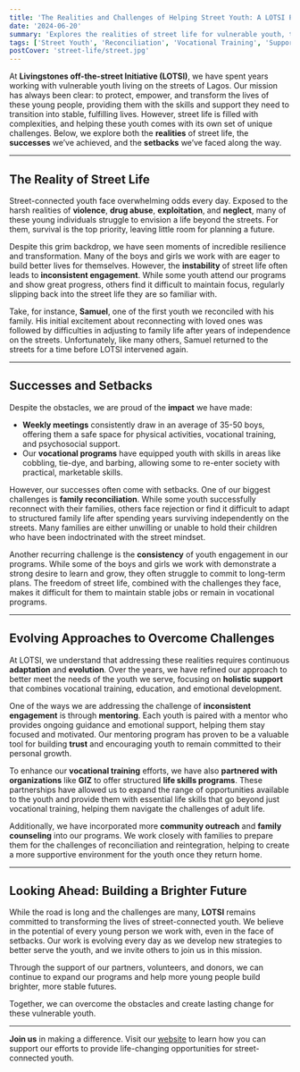 ```yaml
---
title: 'The Realities and Challenges of Helping Street Youth: A LOTSI Perspective'
date: '2024-06-20'
summary: 'Explores the realities of street life for vulnerable youth, the successes and setbacks in helping them transition to stable lives, and the evolving approaches to overcoming challenges.'
tags: ['Street Youth', 'Reconciliation', 'Vocational Training', 'Support']
postCover: 'street-life/street.jpg'
---
```


<CustomImage src='street-life/street.jpg' alt='street'/>      


At **Livingstones off-the-street Initiative (LOTSI)**, we have spent years working with vulnerable youth living on the streets of Lagos. Our mission has always been clear: to protect, empower, and transform the lives of these young people, providing them with the skills and support they need to transition into stable, fulfilling lives. However, street life is filled with complexities, and helping these youth comes with its own set of unique challenges. Below, we explore both the **realities** of street life, the **successes** we’ve achieved, and the **setbacks** we’ve faced along the way.

---

## The Reality of Street Life

Street-connected youth face overwhelming odds every day. Exposed to the harsh realities of **violence**, **drug abuse**, **exploitation**, and **neglect**, many of these young individuals struggle to envision a life beyond the streets. For them, survival is the top priority, leaving little room for planning a future.

Despite this grim backdrop, we have seen moments of incredible resilience and transformation. Many of the boys and girls we work with are eager to build better lives for themselves. However, the **instability** of street life often leads to **inconsistent engagement**. While some youth attend our programs and show great progress, others find it difficult to maintain focus, regularly slipping back into the street life they are so familiar with.

Take, for instance, **Samuel**, one of the first youth we reconciled with his family. His initial excitement about reconnecting with loved ones was followed by difficulties in adjusting to family life after years of independence on the streets. Unfortunately, like many others, Samuel returned to the streets for a time before LOTSI intervened again.

---

## Successes and Setbacks

Despite the obstacles, we are proud of the **impact** we have made:

- **Weekly meetings** consistently draw in an average of 35-50 boys, offering them a safe space for physical activities, vocational training, and psychosocial support.
- Our **vocational programs** have equipped youth with skills in areas like cobbling, tie-dye, and barbing, allowing some to re-enter society with practical, marketable skills.

However, our successes often come with setbacks. One of our biggest challenges is **family reconciliation**. While some youth successfully reconnect with their families, others face rejection or find it difficult to adapt to structured family life after spending years surviving independently on the streets. Many families are either unwilling or unable to hold their children who have been indoctrinated with the street mindset.

Another recurring challenge is the **consistency** of youth engagement in our programs. While some of the boys and girls we work with demonstrate a strong desire to learn and grow, they often struggle to commit to long-term plans. The freedom of street life, combined with the challenges they face, makes it difficult for them to maintain stable jobs or remain in vocational programs.

---

## Evolving Approaches to Overcome Challenges

At LOTSI, we understand that addressing these realities requires continuous **adaptation** and **evolution**. Over the years, we have refined our approach to better meet the needs of the youth we serve, focusing on **holistic support** that combines vocational training, education, and emotional development.

One of the ways we are addressing the challenge of **inconsistent engagement** is through **mentoring**. Each youth is paired with a mentor who provides ongoing guidance and emotional support, helping them stay focused and motivated. Our mentoring program has proven to be a valuable tool for building **trust** and encouraging youth to remain committed to their personal growth.

To enhance our **vocational training** efforts, we have also **partnered with organizations** like **GIZ** to offer structured **life skills programs**. These partnerships have allowed us to expand the range of opportunities available to the youth and provide them with essential life skills that go beyond just vocational training, helping them navigate the challenges of adult life.

Additionally, we have incorporated more **community outreach** and **family counseling** into our programs. We work closely with families to prepare them for the challenges of reconciliation and reintegration, helping to create a more supportive environment for the youth once they return home.

---

## Looking Ahead: Building a Brighter Future

While the road is long and the challenges are many, **LOTSI** remains committed to transforming the lives of street-connected youth. We believe in the potential of every young person we work with, even in the face of setbacks. Our work is evolving every day as we develop new strategies to better serve the youth, and we invite others to join us in this mission.

Through the support of our partners, volunteers, and donors, we can continue to expand our programs and help more young people build brighter, more stable futures.

Together, we can overcome the obstacles and create lasting change for these vulnerable youth.

---

**Join us** in making a difference. Visit our [website](https://livingstone-red.vercel.app/) to learn how you can support our efforts to provide life-changing opportunities for street-connected youth.
